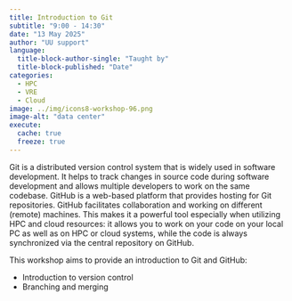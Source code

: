 ```yaml
---
title: Introduction to Git
subtitle: "9:00 - 14:30"
date: "13 May 2025"
author: "UU support"
language: 
  title-block-author-single: "Taught by"
  title-block-published: "Date"
categories:
  - HPC
  - VRE
  - Cloud
image: ../img/icons8-workshop-96.png
image-alt: "data center"
execute: 
  cache: true
  freeze: true
---
```


Git is a distributed version control system that is widely used in software development. It helps to track changes in source code during software development and allows multiple developers to work on the same codebase. GitHub is a web-based platform that provides hosting for Git repositories. GitHub facilitates collaboration and working on different (remote) machines. This makes it a powerful tool especially when utilizing HPC and cloud resources: it allows you to work on your code on your local PC as well as on HPC or cloud systems, while the code is always synchronized via the central repository on GitHub.

This workshop aims to provide an introduction to Git and GitHub:

- Introduction to version control
- Branching and merging
